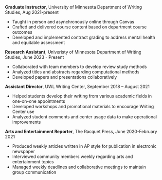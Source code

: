 **Graduate Instructor**, University of Minnesota Department of Writing Studies, Aug 2021-present

* Taught in person and asynchronously online through Canvas
* Crafted and delivered course content based on department course outcomes
* Developed and implemented contract grading to address mental health and equitable assessment

**Research Assistant**, Univeristy of Minnesota Department of Writing Studies, June 2023 - Present

* Collaborated with team members to develop review study methods
* Analyzed titles and abstracts regarding computational methods
* Developed papers and presentations collaboratively

**Assistant Director**, UWL Writing Center, September 2018 – August 2021

* Helped students develop their writing from various academic fields in one-on-one appointments
* Developed workshops and promotional materials to encourage Writing Center use
* Analyzed student comments and center usage data to make operational improvements 

**Arts and Entertainment Reporter**, The Racquet Press, June 2020-February 2021

* Produced weekly articles written in AP style for publication in electronic newspaper
* Interviewed community members weekly regarding arts and entertainment topics
* Managed weekly deadlines and collaborative meetings to maintain group communication